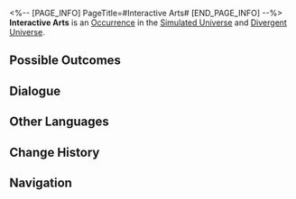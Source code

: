 <%-- [PAGE_INFO]
PageTitle=#Interactive Arts#
[END_PAGE_INFO] --%>
{{Stub}}
{{Simulated Universe Event Infobox
|id            = 10601
|title         = 
|image         = Occurrence Default.png
|domains_su    = Unknown
|domains_swarm = Unknown
|domains_gng   = Unknown
|domains_du    = Unknown
|domains_und   = 
|requirements  = 
|prev          = 
|next          = 
|characters    = 
|factions      = 
|order         = 064
|order_du      = 008
}}
'''Interactive Arts''' is an [[Divergent Universe/Occurrence|Occurrence]] in the [[Simulated Universe]] and [[Divergent Universe]].

==Possible Outcomes==
{{Possible Outcomes
|choice_1 = Watch the secret flick, ''A Moment''.
|result_1 = Enhance 3 random Blessings of The Hunt.
|path_1   = The Hunt
|modes_1  = swarm

|choice_2 = Watch the secret flick, ''Life''.
|result_2 = Obtain 2 Blessing(s) of Abundance of 2-star rarity.
|path_2   = Abundance
|modes_2  = swarm

|choice_3 = Watch the secret flick.
|result_3 = Obtain 5 reroll attempt(s).
|path_3   = Erudition
|modes_3  = gng

|choice_4 = Please let me live.
|result_4 = Obtain 250 Cosmic Fragment(s).
|modes_4  = du

|choice_5 = Action.
|result_5 = Obtain 2 random Blessing(s) of (Preservation/Remembrance/Nihility/Abundance/The Hunt/Destruction/Elation/Propagation/Erudition).
|modes_5  = du

|choice_6 = Musical.
|result_6 = Obtain 1 random Blessing(s) of (Preservation/Remembrance/Nihility/Abundance/The Hunt/Destruction/Elation/Propagation/Erudition).
|modes_6  = du

|choice_7 = Musical.
|result_7 = Obtain a 2-star Blessing of Elation.
|modes_7  = su,swarm,gng

|choice_8 = Action.
|result_8 = Obtain a 2-star Blessing of The Hunt.
|modes_8  = su,swarm,gng

|choice_9 = Please let me live.
|result_9 = All characters restore HP equal to 100% of their respective max HP.
|modes_9  = su,swarm,gng

}}
<!--
==Gameplay Notes==
* 
-->
==Dialogue==
{{Dialogue Start}}
:{{tx}}
{{Dialogue End}}

==Other Languages==
{{Other Languages
|en   = Interactive Arts
|zhs  = 互动艺术
|zht  = 互動藝術
|ja   = {{Rubi|相互性芸術|そうごせいげいじゅつ}}
|ko   = 상호작용의 예술
|es   = Arte interactivo
|fr   = Arts interactifs
|ru   = Интерактивное искусство
|th   = ศิลปะเชิงโต้ตอบ
|vi   = Nghệ Thuật Tương Tác
|de   = Interaktive Kunst
|id   = Seni Interaktif
|pt   = Artes Interativas
}}

==Change History==
{{Change History|1.0}}

==Navigation==
{{Occurrence Navbox}}